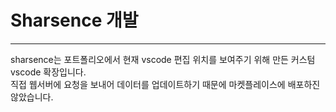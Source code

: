 # Sharsence 개발

---

sharsence는 포트폴리오에서 현재 vscode 편집 위치를 보여주기 위해 만든 커스텀 vscode 확장입니다.  
직접 웹서버에 요청을 보내어 데이터를 업데이트하기 때문에 마켓플레이스에 배포하진 않았습니다.

<RepoCard username="sharlottes" repository="sharsence" />
